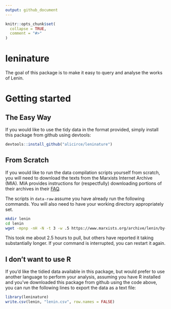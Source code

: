 ```yaml
---
output: github_document
---
```


<!-- README.md is generated from README.Rmd. Please edit that file -->

```r
knitr::opts_chunk$set(
  collapse = TRUE,
  comment = "#>"
)
```

# leninature

<!-- badges: start -->
<!-- badges: end -->

The goal of this package is to make it easy to query and analyse the
works of Lenin. 

# Getting started

## The Easy Way
If you would like to use the tidy data in the format provided, simply install
this package from github using devtools:

```r
devtools::install_github("alicirce/leninature")
```

## From Scratch
If you would like to run the data compilation scripts yourself from scratch, you
will need to download the texts from the Marxists Internet Archive (MIA). MIA
provides instructions for (respectfully) downloading portions of their archives
in their [FAQ](https://www.marxists.org/admin/janitor/faq.htm#hdd).

The scripts in `data-raw` assume you have already run the following commands. 
You will also need to have your working directory appropriately set.

```bash
mkdir lenin
cd lenin
wget -mpnp -nH -N -t 3 -w .5 https://www.marxists.org/archive/lenin/by-title.htm
```

This took me about 2.5 hours to pull, but others have reported it taking
substantially longer. If your command is interrupted, you can restart it again.

## I don't want to use R

If you'd like the tidied data available in this package, but would prefer to use
another language to perform your analysis, assuming you have R installed and
you've downloaded this package from github using the code above, you can run the
following lines to export the data as a text file:

```r
library(leninature)
write.csv(lenin, "lenin.csv", row.names = FALSE)
```
